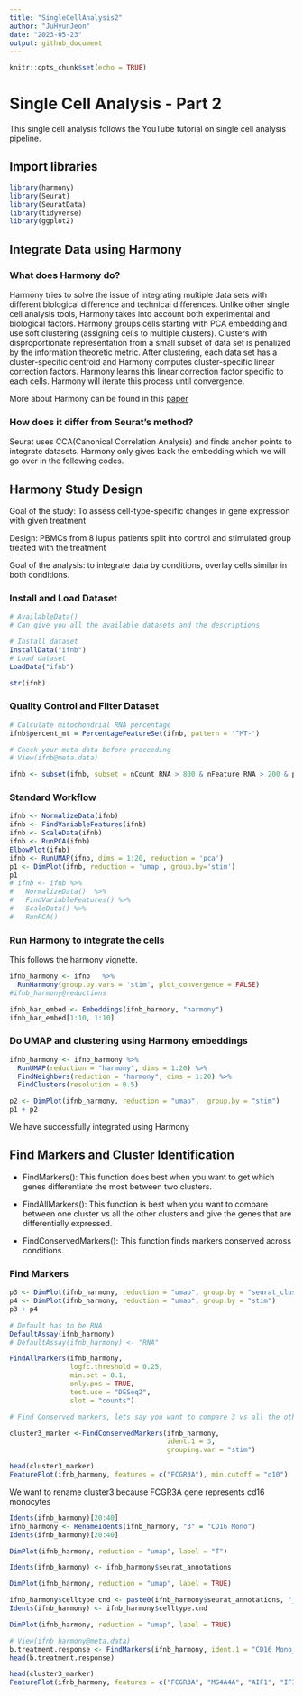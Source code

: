 ```yaml
---
title: "SingleCellAnalysis2"
author: "JuHyunJeon"
date: "2023-05-23"
output: github_document
---
```


```r
knitr::opts_chunk$set(echo = TRUE)
```

# Single Cell Analysis - Part 2

This single cell analysis follows the YouTube tutorial on single cell analysis pipeline.

## Import libraries

```r
library(harmony)
library(Seurat)
library(SeuratData)
library(tidyverse)
library(ggplot2)
```

## Integrate Data using Harmony

### What does Harmony do?

Harmony tries to solve the issue of integrating multiple data sets with different biological difference and technical differences.
Unlike other single cell analysis tools, Harmony takes into account both experimental and biological factors.
Harmony groups cells starting with PCA embedding and use soft clustering (assigning cells to multiple clusters).
Clusters with disproportionate representation from a small subset of data set is penalized by the information theoretic metric.
After clustering, each data set has a cluster-specific centroid and Harmony computes cluster-specific linear correction factors.
Harmony learns this linear correction factor specific to each cells.
Harmony will iterate this process until convergence.

More about Harmony can be found in this [paper](https://www.biorxiv.org/content/10.1101/461954v2)

### How does it differ from Seurat's method?

Seurat uses CCA(Canonical Correlation Analysis) and finds anchor points to integrate datasets.
Harmony only gives back the embedding which we will go over in the following codes.

## Harmony Study Design

Goal of the study: To assess cell-type-specific changes in gene expression with given treatment

Design: PBMCs from 8 lupus patients split into control and stimulated group treated with the treatment

Goal of the analysis: to integrate data by conditions, overlay cells similar in both conditions.

### Install and Load Dataset

```r
# AvailableData()
# Can give you all the available datasets and the descriptions

# Install dataset
InstallData("ifnb")
# Load dataset
LoadData("ifnb")
```

```r
str(ifnb)
```
### Quality Control and Filter Dataset

```r
# Calculate mitochondrial RNA percentage
ifnb$percent_mt = PercentageFeatureSet(ifnb, pattern = '^MT-')

# Check your meta data before proceeding
# View(ifnb@meta.data)

ifnb <- subset(ifnb, subset = nCount_RNA > 800 & nFeature_RNA > 200 & percent_mt < 5)
```
### Standard Workflow

```r
ifnb <- NormalizeData(ifnb)
ifnb <- FindVariableFeatures(ifnb)
ifnb <- ScaleData(ifnb)
ifnb <- RunPCA(ifnb)
ElbowPlot(ifnb)
ifnb <- RunUMAP(ifnb, dims = 1:20, reduction = 'pca')
p1 <- DimPlot(ifnb, reduction = 'umap', group.by='stim')
p1
# ifnb <- ifnb %>% 
#   NormalizeData()  %>%
#   FindVariableFeatures() %>%
#   ScaleData() %>%
#   RunPCA()
```

### Run Harmony to integrate the cells

This follows the harmony vignette.

```r
ifnb_harmony <- ifnb   %>%
  RunHarmony(group.by.vars = 'stim', plot_convergence = FALSE)
#ifnb_harmony@reductions

ifnb_har_embed <- Embeddings(ifnb_harmony, "harmony")
ifnb_har_embed[1:10, 1:10]
```

### Do UMAP and clustering using Harmony embeddings
```r
ifnb_harmony <- ifnb_harmony %>%
  RunUMAP(reduction = "harmony", dims = 1:20) %>%
  FindNeighbors(reduction = "harmony", dims = 1:20) %>%
  FindClusters(resolution = 0.5)
```

```r
p2 <- DimPlot(ifnb_harmony, reduction = "umap",  group.by = "stim")
p1 + p2
```
We have successfully integrated using Harmony

## Find Markers and Cluster Identification

- FindMarkers(): This function does best when you want to get which genes differentiate the most between two clusters.

- FindAllMarkers(): This function is best when you want to compare between one cluster vs all the other clusters and give the genes that are differentially expressed.

- FindConservedMarkers(): This function finds markers conserved across conditions.

### Find Markers

```r
p3 <- DimPlot(ifnb_harmony, reduction = "umap", group.by = "seurat_clusters", label = TRUE)
p4 <- DimPlot(ifnb_harmony, reduction = "umap", group.by = "stim")
p3 + p4
```

```r
# Default has to be RNA
DefaultAssay(ifnb_harmony)
# DefaultAssay(ifnb_harmony) <- "RNA"

FindAllMarkers(ifnb_harmony,
               logfc.threshold = 0.25,
               min.pct = 0.1,
               only.pos = TRUE,
               test.use = "DESeq2",
               slot = "counts")

# Find Conserved markers, lets say you want to compare 3 vs all the others

cluster3_marker <-FindConservedMarkers(ifnb_harmony,
                                       ident.1 = 3,
                                       grouping.var = "stim")

head(cluster3_marker)
FeaturePlot(ifnb_harmony, features = c("FCGR3A"), min.cutoff = "q10")
```

We want to rename cluster3 because FCGR3A gene represents cd16 monocytes

```r
Idents(ifnb_harmony)[20:40]
ifnb_harmony <- RenameIdents(ifnb_harmony, "3" = "CD16 Mono")
Idents(ifnb_harmony)[20:40]

DimPlot(ifnb_harmony, reduction = "umap", label = "T")
```
```r
Idents(ifnb_harmony) <- ifnb_harmony$seurat_annotations

DimPlot(ifnb_harmony, reduction = "umap", label = TRUE)
```
```r
ifnb_harmony$celltype.cnd <- paste0(ifnb_harmony$seurat_annotations, "_", ifnb_harmony$stim)
Idents(ifnb_harmony) <- ifnb_harmony$celltype.cnd

DimPlot(ifnb_harmony, reduction = "umap", label = TRUE)
```

```r
# View(ifnb_harmony@meta.data)
b.treatment.response <- FindMarkers(ifnb_harmony, ident.1 = "CD16 Mono_STIM", ident2 = "CD16 Mono_CTRL")
head(b.treatment.response)
```
```r
head(cluster3_marker)
FeaturePlot(ifnb_harmony, features = c("FCGR3A", "MS4A4A", "AIF1", "IFIT1"), split.by = "stim", min.cutoff = "q10")
```

